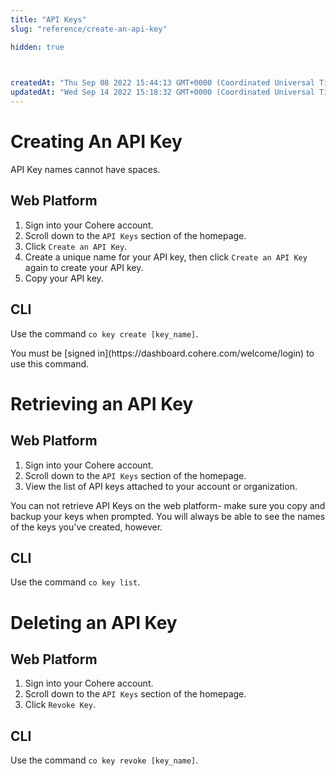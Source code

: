 ```yaml
---
title: "API Keys"
slug: "reference/create-an-api-key"

hidden: true
 


createdAt: "Thu Sep 08 2022 15:44:13 GMT+0000 (Coordinated Universal Time)"
updatedAt: "Wed Sep 14 2022 15:18:32 GMT+0000 (Coordinated Universal Time)"
---
```

# Creating An API Key

<Note title="Naming your API Key">  
 API Key names cannot have spaces.
</Note>

## Web Platform

1. Sign into your Cohere account.
2. Scroll down to the `API Keys` section of the homepage. 
3. Click `Create an API Key`.
4. Create a unique name for your API key, then click `Create an API Key` again to create your API key.
5. Copy your API key. 

## CLI

Use the command `co key create [key_name]`.

<Info> 
You must be [signed in](https://dashboard.cohere.com/welcome/login) to use this command.
</Info>

# Retrieving an API Key

## Web Platform

1. Sign into your Cohere account.
2. Scroll down to the `API Keys` section of the homepage. 
3. View the list of API keys attached to your account or organization.

<Info> 
You can not retrieve API Keys on the web platform- make sure you copy and backup your keys when prompted. You will always be able to see the names of the keys you've created, however.
</Info>

## CLI

Use the command `co key list`.

# Deleting an API Key

## Web Platform

1. Sign into your Cohere account.
2. Scroll down to the `API Keys` section of the homepage. 
3. Click `Revoke Key`.

## CLI

Use the command `co key revoke [key_name]`.
